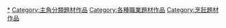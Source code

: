 [[Category:廚師|*]]
[[Category:主角分類題材作品|Category:主角分類題材作品]]
[[Category:各種職業題材作品|Category:各種職業題材作品]]
[[Category:烹飪題材作品|Category:烹飪題材作品]]